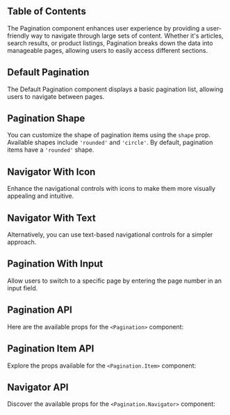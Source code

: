
## Table of Contents

The Pagination component enhances user experience by providing a user-friendly way to navigate through large sets of content. Whether it's articles, search results, or product listings, Pagination breaks down the data into manageable pages, allowing users to easily access different sections.

## Default Pagination

The Default Pagination component displays a basic pagination list, allowing users to navigate between pages.

<CodePreview github="Pagination" code={DefaultPaginationCode}>
  <DefaultPagination />
</CodePreview>

## Pagination Shape

You can customize the shape of pagination items using the `shape` prop. Available shapes include `'rounded'` and `'circle'`. By default, pagination items have a `'rounded'` shape.

<CodePreview github="Pagination" code={PaginationShapeCode}>
  <PaginationShape />
</CodePreview>

## Navigator With Icon

Enhance the navigational controls with icons to make them more visually appealing and intuitive.

<CodePreview github="Pagination" code={PaginationNavigatorCode}>
  <PaginationNavigatorComponent />
</CodePreview>

## Navigator With Text

Alternatively, you can use text-based navigational controls for a simpler approach.

<CodePreview github="Pagination" code={PaginationNavigatorTextCode}>
  <PaginationNavigatorText />
</CodePreview>

## Pagination With Input

Allow users to switch to a specific page by entering the page number in an input field.

<CodePreview github="Pagination" code={PaginationInputCode}>
  <PaginationInput />
</CodePreview>

## Pagination API

Here are the available props for the `<Pagination>` component:

<ComponentApi data={paginationApiData} />

## Pagination Item API

Explore the props available for the `<Pagination.Item>` component:

<ComponentApi data={itemApiData} />

## Navigator API

Discover the available props for the `<Pagination.Navigator>` component:

<ComponentApi data={navigatorApiData} />
